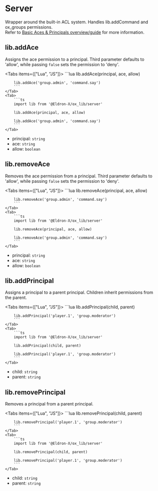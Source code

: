 
# Server

Wrapper around the built-in ACL system. Handles lib.addCommand and ox_groups permissions.  
Refer to [Basic Aces & Principals overview/guide](https://forum.cfx.re/t/basic-aces-principals-overview-guide/90917) for more information.

## lib.addAce

Assigns the ace permission to a principal. Third parameter defaults to 'allow', while passing `false` sets the permission to 'deny'.

<Tabs items={["Lua", "JS"]}>
    <Tab>
        ```lua
        lib.addAce(principal, ace, allow)

        lib.addAce('group.admin', 'command.say')
        ```
    </Tab>
    <Tab>
        ```ts
        import lib from '@Eldron-X/ox_lib/server'

        lib.addAce(principal, ace, allow)

        lib.addAce('group.admin', 'command.say')
        ```
    </Tab>
</Tabs>

- principal: `string`
- ace: `string`
- allow: `boolean`

## lib.removeAce

Removes the ace permission from a principal. Third parameter defaults to 'allow', while passing `false` sets the permission to 'deny'.

<Tabs items={["Lua", "JS"]}>
    <Tab>
        ```lua
        lib.removeAce(principal, ace, allow)

        lib.removeAce('group.admin', 'command.say')
        ```
    </Tab>
    <Tab>
        ```ts
        import lib from '@Eldron-X/ox_lib/server'

        lib.removeAce(principal, ace, allow)

        lib.removeAce('group.admin', 'command.say')
        ```
    </Tab>
</Tabs>

- principal: `string`
- ace: `string`
- allow: `boolean`

## lib.addPrincipal

Assigns a principal to a parent principal. Children inherit permissions from the parent.

<Tabs items={["Lua", "JS"]}>
    <Tab>
        ```lua
        lib.addPrincipal(child, parent)

        lib.addPrincipal('player.1', 'group.moderator')
        ```
    </Tab>
    <Tab>
        ```ts
        import lib from '@Eldron-X/ox_lib/server'

        lib.addPrincipal(child, parent)

        lib.addPrincipal('player.1', 'group.moderator')
        ```
    </Tab>
</Tabs>

- child: `string`
- parent: `string`

## lib.removePrincipal

Removes a principal from a parent principal.

<Tabs items={["Lua", "JS"]}>
    <Tab>
        ```lua
        lib.removePrincipal(child, parent)

        lib.removePrincipal('player.1', 'group.moderator')
        ```
    </Tab>
    <Tab>
        ```ts
        import lib from '@Eldron-X/ox_lib/server'

        lib.removePrincipal(child, parent)

        lib.removePrincipal('player.1', 'group.moderator')
        ```
    </Tab>
</Tabs>

- child: `string`
- parent: `string`
